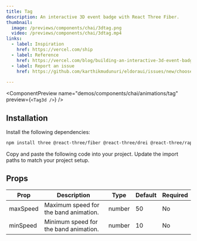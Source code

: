 ```yaml
---
title: Tag
description: An interactive 3D event badge with React Three Fiber.
thumbnail:
  image: /previews/components/chai/3dtag.png
  video: /previews/components/chai/3dtag.mp4
links:
  - label: Inspiration
    href: https://vercel.com/ship
  - label: Reference
    href: https://vercel.com/blog/building-an-interactive-3d-event-badge-with-react-three-fiber
  - label: Report an issue
    href: https://github.com/karthikmudunuri/eldoraui/issues/new/choose
  
---
```


<ComponentPreview
  name="demos/components/chai/animations/tag"
  preview={`<Tag3d />`}
/>

## Installation

<Steps>
  <Step>Install the following dependencies:</Step>

```bash
npm install three @react-three/fiber @react-three/drei @react-three/rapier meshline leva
```

  <Step>Copy and paste the following code into your project.</Step>
  <ComponentSourcej name="components/chai/3dtag" />
  <Step>Update the import paths to match your project setup.</Step>
</Steps>

## Props 

| Prop      | Description                         | Type   | Default | Required |
|-----------|-------------------------------------|--------|---------|----------|
| maxSpeed  | Maximum speed for the band animation. | number | 50      | No       |
| minSpeed  | Minimum speed for the band animation. | number | 10      | No       |
